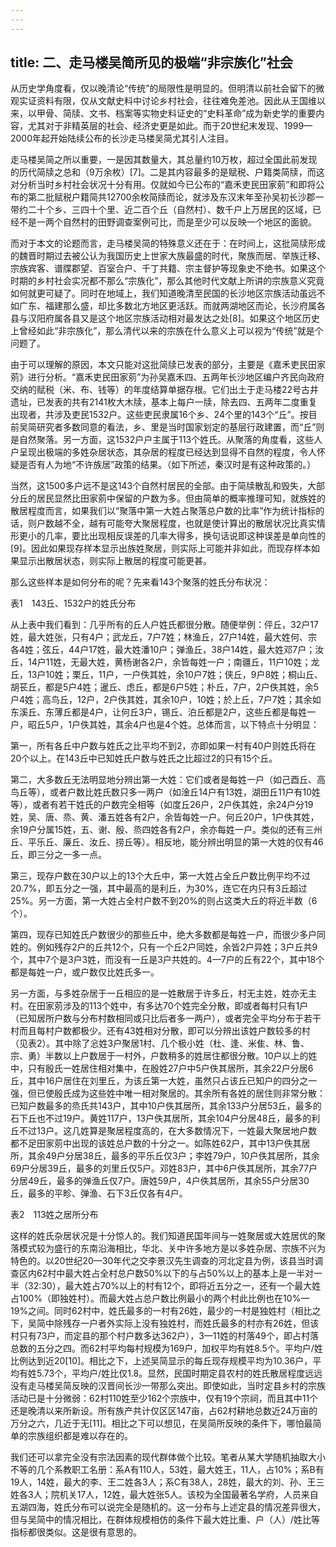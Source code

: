 ```yaml
---
---
---
```

title: 二、走马楼吴简所见的极端“非宗族化”社会
---




从历史学角度看，仅以晚清论“传统”的局限性是明显的。但明清以前社会留下的微观实证资料有限，仅从文献史料中讨论乡村社会，往往难免差池。因此从王国维以来，以甲骨、简牍、文书、档案等实物史料证史的“史料革命”成为新史学的重要内容，尤其对于非精英层的社会、经济史更是如此。而于20世纪末发现、1999—2000年起开始陆续公布的长沙走马楼吴简尤其引人注目。

走马楼吴简之所以重要，一是因其数量大，其总量约10万枚，超过全国此前发现的历代简牍之总和（9万余枚）[7]。二是其内容最多的是赋税、户籍类简牍，而这对分析当时乡村社会状况十分有用。仅就如今已公布的“嘉禾吏民田家莂”和即将公布的第二批赋税户籍简共12700余枚简牍而论，就涉及东汉末年至孙吴初长沙郡一带约二十个乡、三四十个里、近二百个丘（自然村）、数千户上万居民的区域，已经不是一两个自然村的田野调查案例可比，而是至少可以反映一个地区的面貌。

而对于本文的论题而言，走马楼吴简的特殊意义还在于：在时间上，这批简牍形成的魏晋时期过去被公认为我国历史上世家大族最盛的时代，聚族而居、举族迁移、宗族宾客、谱牒郡望、百室合户、千丁共籍、宗主督护等现象史不绝书。如果这个时期的乡村社会实况都不那么“宗族化”，那么其他时代文献上所讲的宗族意义究竟如何就更可疑了。同时在地域上，我们知道晚清至民国的长沙地区宗族活动虽远不如广东、福建那么盛，却比多数北方地区更活跃。而就两湖地区而论，长沙府属各县与汉阳府属各县又是这个地区宗族活动相对最发达之处[8]。如果这个地区历史上曾经如此“非宗族化”，那么清代以来的宗族在什么意义上可以视为“传统”就是个问题了。

由于可以理解的原因，本文只能对这批简牍已发表的部分，主要是《嘉禾吏民田家莂》进行分析。“嘉禾吏民田家莂”为孙吴嘉禾四、五两年长沙地区编户齐民向政府交纳的赋税（米、布、钱等）的年度结算单据存根。它们出土于走马楼22号古井遗址，已发表的共有2141枚大木牍，基本上每户一牍，除去四、五两年二度重复出现者，共涉及吏民1532户。这些吏民隶属16个乡、24个里的143个“丘”。按目前吴简研究者多数同意的看法，乡、里是当时国家划定的基层行政建置，而“丘”则是自然聚落。另一方面，这1532户户主属于113个姓氏。从聚落的角度看，这些人户呈现出极端的多姓杂居状态，其杂居的程度已经达到显得不自然的程度，令人怀疑是否有人为地“不许族居”政策的结果。（如下所述，秦汉时是有这种政策的。）

当然，这1500多户远不是这143个自然村居民的全部。由于简牍散乱和毁失，大部分丘的居民显然比田家莂中保留的户数为多。但由简单的概率推理可知，就族姓的散居程度而言，如果我们以“聚落中第一大姓占聚落总户数的比率”作为统计指标的话，则户数越不全，越有可能夸大聚居程度，也就是使计算出的散居状况比真实情形更小的几率，要比出现相反误差的几率大得多，换句话说即这种误差是单向性的[9]。因此如果现存样本显示出族姓聚居，则实际上可能并非如此，而现存样本如果显示出散居状态，则实际上散居的程度可能更甚。

那么这些样本是如何分布的呢？先来看143个聚落的姓氏分布状况：

表1　143丘、1532户的姓氏分布





从上表中我们看到：几乎所有的丘人户姓氏都很分散。随便举例：伻丘，32户17姓，最大姓张，只有4户；武龙丘，7户7姓；林渔丘，27户14姓，最大姓何、宗各4姓；弦丘，44户17姓，最大姓潘10户；弹渔丘，38户14姓，最大姓邓7户；汝丘，14户11姓，无最大姓，黄杨谢各2户，余皆每姓一户；南疆丘，11户10姓；龙丘，13户10姓；栗丘，11户，一户佚其姓，余10户7姓；侠丘，9户8姓；桐山丘、胡苌丘，都是5户4姓；暹丘、虑丘，都是6户5姓；朴丘，7户，2户佚其姓，余5户4姓；高鸟丘，12户，2户佚其姓，其余10户，10姓；於上丘，7户7姓；其余如东溪丘、东薄丘都是4户，让何丘3户，锡丘、泊丘都是2户，这些丘都是每姓一户，昭丘5户，1户佚其姓，其余4户也是4个姓。总体而言，以下特点十分明显：

第一，所有各丘中户数与姓氏之比平均不到2，亦即如果一村有40户则姓氏将在20个以上。在143丘中已知姓氏户数与姓氏之比超过2的只有15个丘。

第二，大多数丘无法明显地分辨出第一大姓：它们或者是每姓一户（如己酉丘、高鸟丘等），或者户数比姓氏数只多一两户（如淦丘14户有13姓，湖田丘11户有10姓等），或者有若干姓氏的户数完全相等（如度丘26户，2户佚其姓，余24户分19姓，吴、唐、烝、黄、潘五姓各有2户，余皆每姓一户。何丘20户，1户佚其姓，余19户分属15姓，五、谢、殷、烝四姓各有2户，余亦每姓一户。类似的还有三州丘、平乐丘、廉丘、汝丘、捞丘等）。相反地，能分辨出明显的第一大姓的仅有46丘，即三分之一多一点。

第三，现存户数在30户以上的13个大丘中，第一大姓占全丘户数比例平均不过20.7%，即五分之一强，其中最高的是利丘，为30%，连它在内只有3丘超过25%。另一方面，第一大姓占全村户数不到20%的则占这类大丘的将近半数（6个）。

第四，现存已知姓氏户数很少的那些丘中，绝大多数都是每姓一户，而很少多户同姓的。例如残存2户的丘共12个，只有一个丘2户同姓，余皆2户异姓；3户丘共9个，其中7个是3户3姓，而没有一丘是3户共姓的。4—7户的丘有22个，其中18个都是每姓一户，或户数仅比姓氏多一。

另一方面，与多姓杂居于一丘相应的是一姓散居于许多丘，村无主姓，姓亦无主村。在田家莂涉及的113个姓中，有多达70个姓完全分散，即或者每村只有1户（已知居所户数与分布村数相同或只比后者多一两户），或者完全平均分布于若干村而且每村户数都极少。还有43姓相对分散，即可以分辨出该姓户数较多的村（见表2）。其中除了忩姓3户聚居1村、几个极小姓（杜、逢、米隹、林、鲁、宗、勇）半数以上户数居于一村外，户数稍多的姓居住都很分散。10户以上的姓中，只有殷氏一姓居住相对集中，在殷姓27户中5户佚其居所，其余22户分居6丘，其中16户居住在刘里丘，为该丘第一大姓，虽然只占该丘已知户的四分之一强，但已使殷氏成为这些姓中唯一相对聚居的。其余所有各姓的居住则非常分散：已知户数最多的烝氏共143户，其中10户佚其居所，其余133户分居53丘，最多的石下丘也不过19户。黄姓117户，13户佚其居所，其余104户分居48丘，最多的利丘不过13户。这几姓算是聚居程度高的，在大多数情况下，一姓最大聚居地户数都不足田家莂中出现的该姓总户数的十分之一。如陈姓62户，其中13户佚其居所，其余49户分居38丘，最多的平乐丘仅3户；李姓79户，10户佚其居所，其余69户分居39丘，最多的刘里丘仅5户。邓姓83户，其中6户佚其居所，其余77户分居49丘，最多的弹渔丘仅7户。唐姓59户，4户佚其居所，其余55户分居30丘，最多的平畛、弹渔、石下3丘仅各有4户。

表2　113姓之居所分布





这样的姓氏杂居状况是十分惊人的。我们知道民国年间与一姓聚居或大姓居优的聚落模式较为盛行的东南沿海相比，华北、关中许多地方是以多姓杂居、宗族不兴为特色的。以20世纪20—30年代之交李景汉先生调查的河北定县为例，该县当时调查区内62村中最大姓占全村总户数50%以下的与占50%以上的基本上是一半对一半（32:30），最大姓占70%以上的村有12个，即将近五分之一，还有一个最大姓占100%（即独姓村）。而最大姓占总户数比例最小的两个村此比例也在10%—19%之间。同时62村中，姓氏最多的一村有26姓，最少的一村是独姓村（相比之下，吴简中除残存一户者外实际上没有独姓村，而姓氏最多的村亦有26姓，但该村只有73户，而定县的那个村户数多达362户），3—11姓的村落49个，即占村落总数的五分之四。而62村平均每村规模为169户，加权平均有姓8.5个。平均户/姓比例达到近20[10]。相比之下，上述吴简显示的每丘现存规模平均为10.36户，平均有姓5.73个，平均户/姓比仅1.8。显然，民国时期定县农村的姓氏散居程度远远没有走马楼吴简反映的汉晋间长沙一带那么突出。即使如此，当时定县乡村的宗族活动已是十分微弱：62村110姓至少162个宗族中，仅有19个宗祠，而且其中11个还是晚清以来所新设。所有族产共计仅区区147亩，占62村耕地总数近24万亩的万分之六，几近于无[11]。相比之下可以想见，在吴简所反映的条件下，哪怕最简单的宗族组织都是难以存在的。

我们还可以拿完全没有宗法因素的现代群体做个比较。笔者从某大学随机抽取大小不等的几个系教职工名册：系A有110人，53姓，最大姓王，11人，占10%；系B有19人，14姓，最大的李、王二姓各3人；系C有38人，28姓，最大的刘、孙、王三姓各3人；院机关17人，12姓，最大姓张5人。该校为全国最著名学府，人员来自五湖四海，姓氏分布可以说完全是随机的。这一分布与上述定县的情况差异很大，但与吴简中的情况相比，在群体规模相仿的条件下最大姓比重、户（人）/姓比等指标都很类似。这是很有意思的。